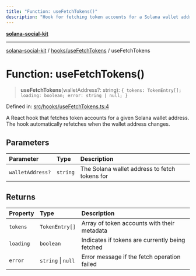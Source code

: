 ```yaml
---
title: "Function: useFetchTokens()"
description: "Hook for fetching token accounts for a Solana wallet address"
---
```


[**solana-social-kit**](../../../README.mdx)

***

[solana-social-kit](../../../README.mdx) / [hooks/useFetchTokens](../README.mdx) / useFetchTokens

# Function: useFetchTokens()

> **useFetchTokens**(walletAddress?: string): `{ tokens: TokenEntry[]; loading: boolean; error: string | null; }`

Defined in: [src/hooks/useFetchTokens.ts:4](https://github.com/SendArcade/solana-app-kit/blob/main/src/hooks/useFetchTokens.ts#L4)

A React hook that fetches token accounts for a given Solana wallet address.
The hook automatically refetches when the wallet address changes.

## Parameters

| Parameter | Type | Description |
| :------ | :------ | :------ |
| `walletAddress?` | `string` | The Solana wallet address to fetch tokens for |

## Returns

| Property | Type | Description |
| :------ | :------ | :------ |
| `tokens` | `TokenEntry[]` | Array of token accounts with their metadata |
| `loading` | `boolean` | Indicates if tokens are currently being fetched |
| `error` | `string` \| `null` | Error message if the fetch operation failed | 
